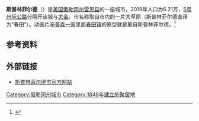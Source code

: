 {{Infobox city
|chinese_name=斯普林菲尔德
|official_name            = {{lang|en|Springfield, Oregon}}
|image_map = Lane_County_Oregon_Incorporated_and_Unincorporated_areas_Springfield_Highlighted.svg
|mapsize                  = 250px
|map_caption              = 斯普林菲尔德在俄勒冈州的位置
|subdivision_type         = [[国家列表|国家]]
|subdivision_name         = [[美国|美国]]
|subdivision_type1        = [[美国行政区划|州]]
|subdivision_name1        = [[俄勒冈州|俄勒冈州]]
|subdivision_type2        = [[俄勒冈州各县列表|县]]
|subdivision_name2        = [[雷恩县_(俄勒冈州)|雷恩县]]
|government_type          = 
|leader_title             = 市长
|leader_name              = Gino Grimaldi |
|established_title        =建市
|established_date         = 1885年
|area_magnitude           = 
|area_total_sq_mi         = 14.4
|area_total = 37.3
|area_land_sq_mi          = 14.4
|area_land     = 37.3
|area_water_sq_mi         = 0.0
|population_as_of         = 2019年
|population_total         = 6.21万
|population_density  = 1417.4
|population_density_sq_mi = 3670.7
|timezone                 = [[太平洋时区|太平洋时区]]
|utc_offset               = -8
|timezone_DST             = 太平洋时区
|utc_offset_DST           = -7
|latd = 44 |latm = 3 |lats = 11 |latNS = N
|longd = 122 |longm = 59 |longs = 28 |longEW = W
|elevation      = 138.4
|elevation_ft             = 454
|website                  = [http://www.springfield-or.gov/ www.springfield-or.gov]
|postal_code_type         = [[美国邮区编号|美国邮区编号]]
|postal_code              = 97477, 97478, 97482
}}
'''斯普林菲尔德'''（{{lang-en|'''Springfield, Oregon'''}}）是[[美国|美国]][[俄勒冈州|俄勒冈州]][[雷恩县_(俄勒冈州)|雷恩县]]的一座城市，2019年人口为6.21万，[[5号州际公路|5号州际公路]]分隔开该城与[[尤金_(俄勒冈州)|尤金]]。市名称取自市内的一片大草原（斯普林菲尔德直译为“春田”）。动画片[[辛普森一家|辛普森一家]]里面[[春田镇_(辛普森一家)|春田镇]]的原型就是取自斯普林菲尔德。<ref>{{Cite web |url=http://www.smithsonianmag.com/arts-culture/Matt-Groening-Reveals-the-Location-of-the-Real-Springfield.html |title=Matt Groening Reveals the Location of the Real Springfield |access-date=2012-05-11 |archive-date=2013-12-17 |archive-url=https://web.archive.org/web/20131217165744/http://www.smithsonianmag.com/arts-culture/Matt-Groening-Reveals-the-Location-of-the-Real-Springfield.html |dead-url=no }}</ref>

== 参考资料 ==
{{reflist}}

== 外部链接 ==
* [http://www.springfield-or.gov/ 斯普林菲尔德市官方网站] {{Wayback|url=http://www.springfield-or.gov/ |date=20160623034453 }}
{{Mapit-US-cityscale|44.053064|-122.991052}}

{{DEFAULTSORT:Springfield}}
[[Category:俄勒冈州城市|Category:俄勒冈州城市]]
[[Category:1848年建立的聚居地|Category:1848年建立的聚居地]]